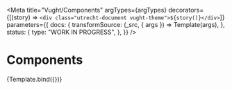 
<Meta
  title="Vught/Components"
  argTypes={argTypes}
  decorators={[(story) => `<div class="utrecht-document vught-theme">${story()}</div>`]}
  parameters={{
    docs: {
      transformSource: (_src, { args }) => Template(args),
    },
    status: {
      type: "WORK IN PROGRESS",
    },
  }}
/>

# Components

<Canvas>
  <Story
    name="Components"
    args={{
      ...defaultArgs,
      "@utrecht/button": true,
      "@utrecht/paragraph": true,
      "@utrecht/heading-1": true,
      "@utrecht/heading-2": true,
      "@utrecht/heading-3": true,
      "@utrecht/textbox": true,
    }}
  >
    {Template.bind({})}
  </Story>
</Canvas>

<ArgsTable story="Components" />
